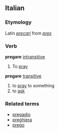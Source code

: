 ==Italian==
===Etymology===
Latin ''[[precari]]'' from ''[[prex]]''
===Verb===
'''pregare''' [[intransitive]]
# To [[pray]]
'''pregare''' [[transitive]]
# to [[pray]] to something
# to [[ask]]

===Related terms===
*[[pregadio]]
* [[preghiera]]
* [[prego]]

{{it-conj-are-G|preg|Avere}}